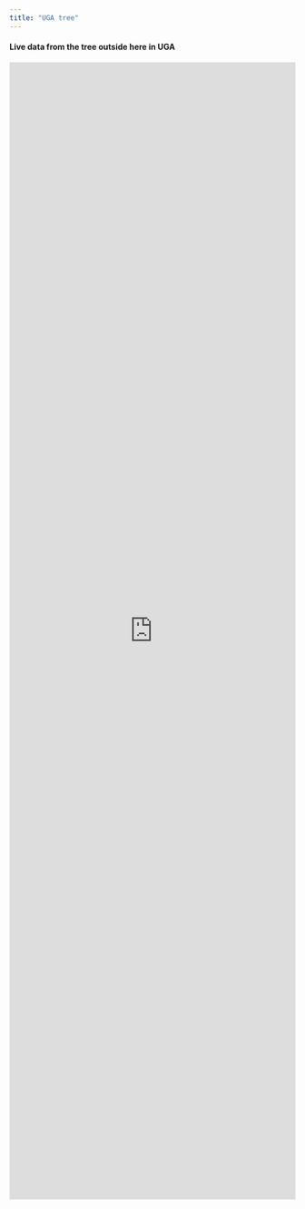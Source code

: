 ```yaml
---
title: "UGA tree"
---
```


#### Live data from the tree outside here in UGA

<iframe width="100%" height="2000px" frameborder="0" src="https://industrial.ubidots.com/app/dashboards/public/dashboard/Ul_KQiIqio0JVu6sCdcQOQ2Vv90oA-irpeyW2y9Y1dc?datePicker=true&embed=true"></iframe>

